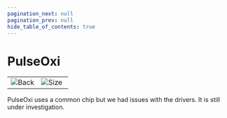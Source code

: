 ```yaml
---
pagination_next: null
pagination_prev: null
hide_table_of_contents: true
---
```



# PulseOxi

<table>
<td width='50%'>
    <img alt="Back" src="/img/catalog/pulseoxi-1.png" />
</td>
<td width='50%'>
    <img alt="Size" src="/img/catalog/pulseoxi-2.png" />
</td>
</table>

PulseOxi uses a common chip but we had issues with the drivers. It is still under investigation.
